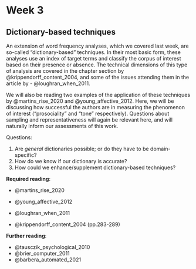 # Week 3

## Dictionary-based techniques

An extension of word frequency analyses, which we covered last week, are so-called "dictionary-based" techniques. In their most basic form, these analyses use an index of target terms and classify the corpus of interest based on their presence or absence. The technical dimensions of this type of analysis are covered in the chapter section by @krippendorff_content_2004, and some of the issues attending them in the article by - @loughran_when_2011.

We will also be reading two examples of the application of these techniques by @martins_rise_2020 and @young_affective_2012. Here, we will be discussing how successful the authors are in measuring the phenomenon of interest ("prosociality" and "tone" respectively). Questions about sampling and representativeness will again be relevant here, and will naturally inform our assessments of this work.

Questions:

1. Are *general* dictionaries possible; or do they have to be domain-specific?
2. How do we know if our dictionary is accurate?
3. How could we enhance/supplement dictionary-based techniques?

**Required reading**:

- @martins_rise_2020
- @young_affective_2012

- @loughran_when_2011
- @krippendorff_content_2004 (pp.283-289)

**Further reading**:

- @tausczik_psychological_2010
- @brier_computer_2011
- @barbera_automated_2021